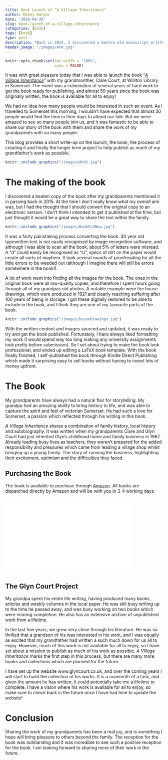 ```yaml
---
title: Book Launch of “A Village Inheritance"
author: Mikey Harper
date: '2018-09-28'
slug: book-launch-of-a-village-inheritance
categories: [book]
tags: [book]
type: post
description: "Back in 2014, I discovered a beaten old manuscript written by my grandparents back in the 1973. Today, after smany hours we officially launched the finished book!"
header_image: "/images/AVH.jpg"
---
```


```r
knitr::opts_chunk$set(out.width = "100%",
                      echo = FALSE)
```

It was with great pleasure today that I was able to launch the book "*[A Village Inheritance](https://amzn.to/2zD1eu8)*" with my grandmonther, Clare Court, at Williton Library in Somerset. The event was a culmination of several years of hard work to get the book ready for publishing, and almost 50 years since the book was originally written, the book is available for all to enjoy!

We had no idea how many people would be interested in such an event. As I travelled to Somerset this morning, I wouldn't have expected that almost 30 people would find the time in their days to attend our talk. But we were amazed to see so many people join us, and it was fantastic to be able to share our story of the book with them and share the work of my grandparents with so many people.

This blog provides a short write-up on the launch, the book, the process of creating it and finally the longer term project to help publish as much of my grandfather's work as possible.

```r
knitr::include_graphics("/images/AVH2.jpg")
```

# The making of the book

I discovered a beaten copy of the book after my grandparents mentioned it in passing back in 2015. At the time I don't really know what my overall aim was, but I had the thought that I should convert the original copy to an electronic version. I don't think I intended to get it published at the time, but just thought it would be a great way to share the text within the family.

```r
knitr::include_graphics("/images/BookOldNew.jpg")
```

It was a fairly painstaking process converting the book. 40 year old typewritten text is not easily recognised by image recognition software, and although I was able to scan all the book, about 5% of letters were misread. A "d" could easily be recognised as "ci", specs of dirt on the paper would create all sorts of mayhem. It took several rounds of proofreading for all the little errors to be weeded out (although I imagine there will still be errors somewhere in the book!).

A lot of work went into finding all the images for the book. The ones in the original book were all low-quality copies, and therefore I spent hours going through all of my grandpas old photos. A notable example were the house drawings, which were produced in 1921 and clearly reaching suffering after 100 years of being in storage. I got these digitally restored to be able to include in the book, and I think they are one of my favourite parts of the book.

```r
knitr::include_graphics("/images/houseDrawings.jpg")
```

With the written content and images sourced and updated, it was ready to try and get the book published. Fortunately, I have always liked formatting my work (I would spend way too long making any university assignments look pretty before submission). So I set about trying to make the book look professional, and ended up editing a LaTeX book template. With the book finally finished, I self-published the book through Kindle Direct Publishing which made it surprising easy to sell books without having to invest lots of money upfront.

# The Book

My grandparents have always had a natural flair for storytelling. My grandpa had an amazing ability to bring history to life, and was able to capture the spirit and feel of victorian Somerset. He had such a love for Somerset, a passion which reflected through his writing in this book.

*A Village Inheritance* shares a combination of family history, local history and autobiography. It was written when my grandparents Clare and Glyn Court had just inherited Glyn's childhood home and family business in 1967. Already leading busy lives as teachers, they weren’t prepared for the added responsibility and pressures which came from leading a village shop whilst bringing up a young family. The story of running the business, highlighting their excitement, optimism and the difficulties they faced.

## Purchasing the Book

The book is available to purchase through [Amazon](https://amzn.to/2N7gi6U). All books are dispatched directly by Amazon and will be with you in 3-4 working days.

<iframe style="width:400px;height:240px;" marginwidth="0" marginheight="0" scrolling="no" frameborder="0" src="//ws-eu.amazon-adsystem.com/widgets/q?ServiceVersion=20070822&OneJS=1&Operation=GetAdHtml&MarketPlace=GB&source=ss&ref=as_ss_li_til&ad_type=product_link&tracking_id=mikeyharper-21&language=en_GB&marketplace=amazon&region=GB&placement=1982900849&asins=1982900849&linkId=fd404c52b4ca486b34888e30bccd02d4&show_border=true&link_opens_in_new_window=true"></iframe>

## The Glyn Court Project

My grandpa spent his entire life writing, having produced many books, articles and weekly columns in the local paper. He was still busy writing up to the time he passed away, and was busy working on two books which were nearing completion. He also has an extensive archive of unpublished work from a lifetime.

In the last few years, we grew very close through his literature. He was so thrilled that a grandson of his was interested in his work, and I was equally as excited that my grandfather had written a such much down for us all to enjoy. However, much of this work is not available for all to enjoy, so I have set about a mission to publish as much of his work as possible. *A Village Inheritance* marks the first step in this process, but there are many more books and collections which are planned for the future.

I have set up the website www.glyncourt.co.uk, and over the coming years I will start to build the collection of his works. It is a mammoth of a task, and given the amount he has written, it could potentially take me a lifetime to complete. I have a vision where his work is available for all to enjoy, so make sure to check back in the future once I have had time to update the website!

# Conclusion

Sharing the work of my grandparents has been a real joy, and is something I hope will bring pleasure to others beyond the family. The reception for the book was outstanding and it was incredible to see such a positive reception for the book. I am looking forward to sharing more of their work in the future.

